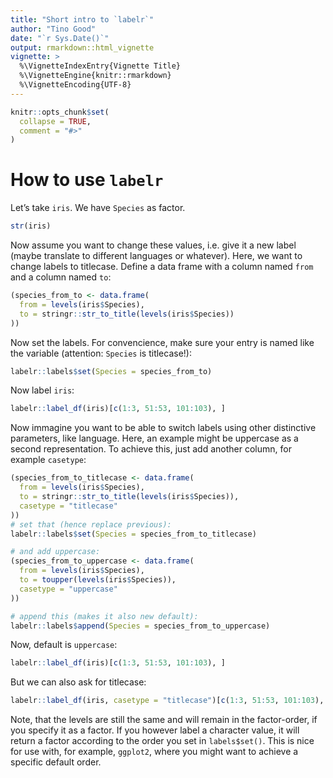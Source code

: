 ```yaml
---
title: "Short intro to `labelr`"
author: "Tino Good"
date: "`r Sys.Date()`"
output: rmarkdown::html_vignette
vignette: >
  %\VignetteIndexEntry{Vignette Title}
  %\VignetteEngine{knitr::rmarkdown}
  %\VignetteEncoding{UTF-8}
---
```


```r
knitr::opts_chunk$set(
  collapse = TRUE,
  comment = "#>"
)
```

# How to use `labelr`

Let's take `iris`. We have `Species` as factor.
```r
str(iris)
```

Now assume you want to change these values, i.e. give it a new label (maybe translate to different languages or whatever). Here, we want to change labels to titlecase. Define a data frame with a column named `from` and a column named `to`:

```r
(species_from_to <- data.frame(
  from = levels(iris$Species), 
  to = stringr::str_to_title(levels(iris$Species))
))
```

Now set the labels. For convencience, make sure your entry is named like the variable (attention: `Species` is titlecase!):
```r
labelr::labels$set(Species = species_from_to)
```

Now label `iris`:
```r
labelr::label_df(iris)[c(1:3, 51:53, 101:103), ]
```

Now immagine you want to be able to switch labels using other distinctive parameters, like language. Here, an example might be uppercase as a second representation. To achieve this, just add another column, for example `casetype`:
```r
(species_from_to_titlecase <- data.frame(
  from = levels(iris$Species), 
  to = stringr::str_to_title(levels(iris$Species)),
  casetype = "titlecase"
))
# set that (hence replace previous):
labelr::labels$set(Species = species_from_to_titlecase)

# and add uppercase:
(species_from_to_uppercase <- data.frame(
  from = levels(iris$Species), 
  to = toupper(levels(iris$Species)),
  casetype = "uppercase"
))

# append this (makes it also new default):
labelr::labels$append(Species = species_from_to_uppercase)
```

Now, default is `uppercase`:
```r
labelr::label_df(iris)[c(1:3, 51:53, 101:103), ]
```

But we can also ask for titlecase:
```r
labelr::label_df(iris, casetype = "titlecase")[c(1:3, 51:53, 101:103), ]
```

Note, that the levels are still the same and will remain in the factor-order, if you specify it as a factor. If you however label a character value, it will return a factor according to the order you set in `labels$set()`. This is nice for use with, for example, `ggplot2`, where you might want to achieve a specific default order.
